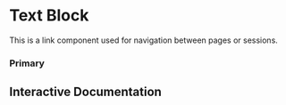

<Meta of={Story} />

# Text Block
This is a link component used for navigation between pages or sessions.

### Primary
<Canvas of={Story.Primary} />

## Interactive Documentation
<Primary />
<Controls />
